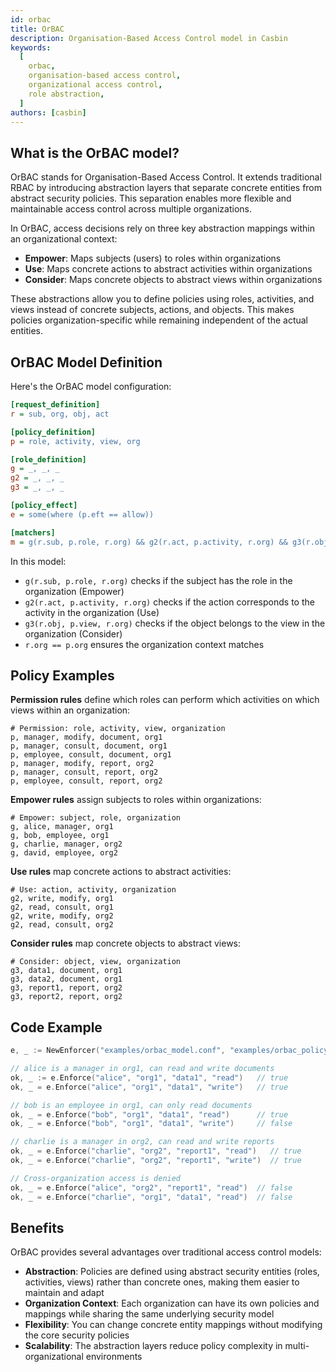 ```yaml
---
id: orbac
title: OrBAC
description: Organisation-Based Access Control model in Casbin
keywords:
  [
    orbac,
    organisation-based access control,
    organizational access control,
    role abstraction,
  ]
authors: [casbin]
---
```


## What is the OrBAC model?

OrBAC stands for Organisation-Based Access Control. It extends traditional RBAC by introducing abstraction layers that separate concrete entities from abstract security policies. This separation enables more flexible and maintainable access control across multiple organizations.

In OrBAC, access decisions rely on three key abstraction mappings within an organizational context:

- **Empower**: Maps subjects (users) to roles within organizations
- **Use**: Maps concrete actions to abstract activities within organizations  
- **Consider**: Maps concrete objects to abstract views within organizations

These abstractions allow you to define policies using roles, activities, and views instead of concrete subjects, actions, and objects. This makes policies organization-specific while remaining independent of the actual entities.

## OrBAC Model Definition

Here's the OrBAC model configuration:

```ini
[request_definition]
r = sub, org, obj, act

[policy_definition]
p = role, activity, view, org

[role_definition]
g = _, _, _
g2 = _, _, _
g3 = _, _, _

[policy_effect]
e = some(where (p.eft == allow))

[matchers]
m = g(r.sub, p.role, r.org) && g2(r.act, p.activity, r.org) && g3(r.obj, p.view, r.org) && r.org == p.org
```

In this model:

- `g(r.sub, p.role, r.org)` checks if the subject has the role in the organization (Empower)
- `g2(r.act, p.activity, r.org)` checks if the action corresponds to the activity in the organization (Use)
- `g3(r.obj, p.view, r.org)` checks if the object belongs to the view in the organization (Consider)
- `r.org == p.org` ensures the organization context matches

## Policy Examples

**Permission rules** define which roles can perform which activities on which views within an organization:

```csv
# Permission: role, activity, view, organization
p, manager, modify, document, org1
p, manager, consult, document, org1
p, employee, consult, document, org1
p, manager, modify, report, org2
p, manager, consult, report, org2
p, employee, consult, report, org2
```

**Empower rules** assign subjects to roles within organizations:

```csv
# Empower: subject, role, organization
g, alice, manager, org1
g, bob, employee, org1
g, charlie, manager, org2
g, david, employee, org2
```

**Use rules** map concrete actions to abstract activities:

```csv
# Use: action, activity, organization
g2, write, modify, org1
g2, read, consult, org1
g2, write, modify, org2
g2, read, consult, org2
```

**Consider rules** map concrete objects to abstract views:

```csv
# Consider: object, view, organization
g3, data1, document, org1
g3, data2, document, org1
g3, report1, report, org2
g3, report2, report, org2
```

## Code Example

```go
e, _ := NewEnforcer("examples/orbac_model.conf", "examples/orbac_policy.csv")

// alice is a manager in org1, can read and write documents
ok, _ := e.Enforce("alice", "org1", "data1", "read")   // true
ok, _ = e.Enforce("alice", "org1", "data1", "write")   // true

// bob is an employee in org1, can only read documents
ok, _ = e.Enforce("bob", "org1", "data1", "read")      // true
ok, _ = e.Enforce("bob", "org1", "data1", "write")     // false

// charlie is a manager in org2, can read and write reports
ok, _ = e.Enforce("charlie", "org2", "report1", "read")   // true
ok, _ = e.Enforce("charlie", "org2", "report1", "write")  // true

// Cross-organization access is denied
ok, _ = e.Enforce("alice", "org2", "report1", "read")  // false
ok, _ = e.Enforce("charlie", "org1", "data1", "read")  // false
```

## Benefits

OrBAC provides several advantages over traditional access control models:

- **Abstraction**: Policies are defined using abstract security entities (roles, activities, views) rather than concrete ones, making them easier to maintain and adapt
- **Organization Context**: Each organization can have its own policies and mappings while sharing the same underlying security model
- **Flexibility**: You can change concrete entity mappings without modifying the core security policies
- **Scalability**: The abstraction layers reduce policy complexity in multi-organizational environments

